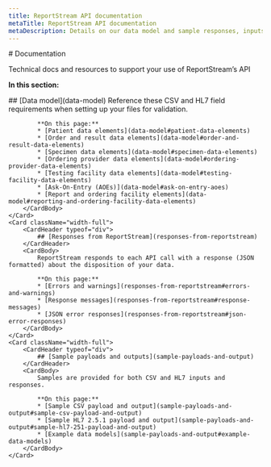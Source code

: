 ```yaml
---
title: ReportStream API documentation
metaTitle: ReportStream API documentation
metaDescription: Details on our data model and sample responses, inputs and outputs to assist you in your set up and use of the ReportStream API.
---
```



<LayoutSidenav><Sidenav /></LayoutSidenav>

<LayoutMain>
# Documentation

<p className="usa-intro text-base">Technical docs and resources to support your use of ReportStream’s API</p>

**In this section:**

<CardGroup>
    <Card className="width-full">
        <CardHeader typeof="div">
            ## [Data model](data-model)
        </CardHeader>
        <CardBody>
            Reference these CSV and HL7 field requirements when setting up your files for validation.

            **On this page:**
            * [Patient data elements](data-model#patient-data-elements)
            * [Order and result data elements](data-model#order-and-result-data-elements)
            * [Specimen data elements](data-model#specimen-data-elements)
            * [Ordering provider data elements](data-model#ordering-provider-data-elements)
            * [Testing facility data elements](data-model#testing-facility-data-elements)
            * [Ask-On-Entry (AOEs)](data-model#ask-on-entry-aoes)
            * [Report and ordering facility elements](data-model#reporting-and-ordering-facility-data-elements)
        </CardBody>
    </Card>
    <Card className="width-full">
        <CardHeader typeof="div">
            ## [Responses from ReportStream](responses-from-reportstream)
        </CardHeader>
        <CardBody>
            ReportStream responds to each API call with a response (JSON formatted) about the disposition of your data.

            **On this page:**
            * [Errors and warnings](responses-from-reportstream#errors-and-warnings)
            * [Response messages](responses-from-reportstream#response-messages)
            * [JSON error responses](responses-from-reportstream#json-error-responses)
        </CardBody>
    </Card>
    <Card className="width-full">
        <CardHeader typeof="div">
            ## [Sample payloads and outputs](sample-payloads-and-output)
        </CardHeader>
        <CardBody>
            Samples are provided for both CSV and HL7 inputs and responses.

            **On this page:**
            * [Sample CSV payload and output](sample-payloads-and-output#sample-csv-payload-and-output)
            * [Sample HL7 2.5.1 payload and output](sample-payloads-and-output#sample-hl7-251-payload-and-output)
            * [Example data models](sample-payloads-and-output#example-data-models)
        </CardBody>
    </Card>
</CardGroup>
</LayoutMain>
